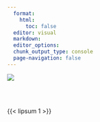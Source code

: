 ```yaml
---
  format: 
    html:
      toc: false
  editor: visual
  markdown: 
  editor_options: 
  chunk_output_type: console
  page-navigation: false
---
```


![](Images/Data Science and Data Equity wordmark/PNG/Wordmark-Data-Science-and-Data-Equity-yaleblue.png)

\
\


{{< lipsum 1 >}}